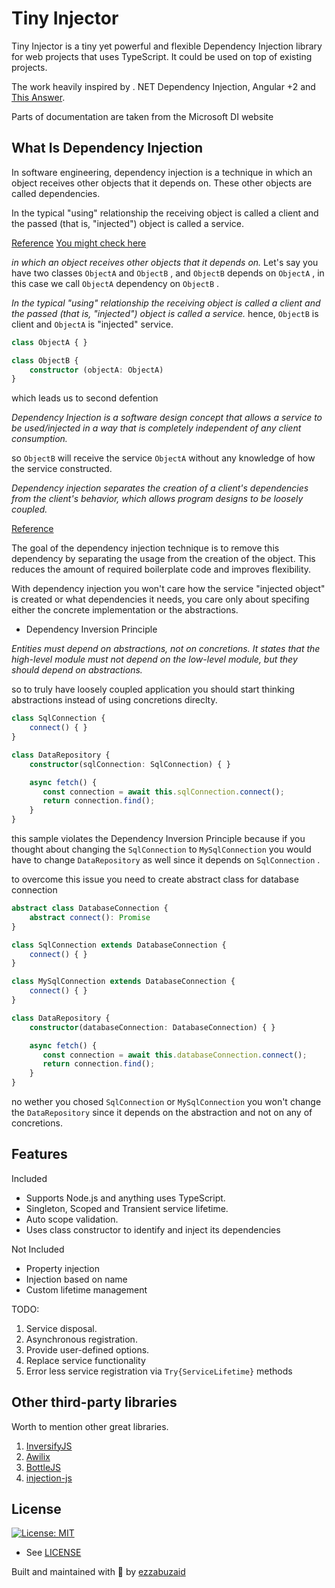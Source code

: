 # Tiny Injector

Tiny Injector is a tiny yet powerful and flexible Dependency Injection library for web projects that uses TypeScript.
It could be used on top of existing projects.

The work heavily inspired by . NET Dependency Injection, Angular +2 and [This Answer](https://stackoverflow.com/a/48187842/10415423).

Parts of documentation are taken from the Microsoft DI website

## What Is Dependency Injection

In software engineering, dependency injection is a technique in which an object receives other objects that it depends on. These other objects are called dependencies.

In the typical "using" relationship the receiving object is called a client and the passed (that is, "injected") object is called a service.

[Reference](https://en.wikipedia.org/wiki/Dependency_injection)
[You might check here](https://stackoverflow.com/questions/130794/what-is-dependency-injection/140655#140655)

*in which an object receives other objects that it depends on.*
Let's say you have two classes `ObjectA` and `ObjectB` , and `ObjectB` depends on `ObjectA` , in this case we call `ObjectA` dependency on `ObjectB` .

*In the typical "using" relationship the receiving object is called a client and the passed (that is, "injected") object is called a service.*
hence, `ObjectB` is client and `ObjectA` is "injected" service.

```typescript
class ObjectA { }

class ObjectB {
    constructor (objectA: ObjectA)
}
```

which leads us to second defention

*Dependency Injection is a software design concept that allows a service to be used/injected in a way that is completely independent of any client consumption.*

so `ObjectB` will receive the service `ObjectA` without any knowledge of how the service constructed.

*Dependency injection separates the creation of a client's dependencies from the client's behavior, which allows program designs to be loosely coupled.*

[Reference](https://www.codementor.io/@olotintemitope/dependency-injection-explained-in-plain-english-b24hippx7)

The goal of the dependency injection technique is to remove this dependency by separating the usage from the creation of the object. This reduces the amount of required boilerplate code and improves flexibility.

With dependency injection you won't care how the service "injected object" is created or what dependencies it needs, you care only about specifing either the concrete implementation or the abstractions.

* Dependency Inversion Principle

*Entities must depend on abstractions, not on concretions. It states that the high-level module must not depend on the low-level module, but they should depend on abstractions.*

so to truly have loosely coupled application you should start thinking abstractions instead of using concretions direclty.

```typescript
class SqlConnection {
    connect() { }
}

class DataRepository {
    constructor(sqlConnection: SqlConnection) { }

    async fetch() {
       const connection = await this.sqlConnection.connect();
       return connection.find();
    }
}
```

this sample violates the Dependency Inversion Principle because if you thought about changing the `SqlConnection` to `MySqlConnection` you would have to change `DataRepository` as well since it depends on `SqlConnection` .

to overcome this issue you need to create abstract class for database connection

```typescript
abstract class DatabaseConnection {
    abstract connect(): Promise
}

class SqlConnection extends DatabaseConnection {
    connect() { }
}

class MySqlConnection extends DatabaseConnection {
    connect() { }
}

class DataRepository {
    constructor(databaseConnection: DatabaseConnection) { }

    async fetch() {
       const connection = await this.databaseConnection.connect();
       return connection.find();
    }
}
```

no wether you chosed `SqlConnection` or `MySqlConnection` you won't change the `DataRepository` since it depends on the abstraction and not on any of concretions.

## Features

Included

* Supports Node.js and anything uses TypeScript.
* Singleton, Scoped and Transient service lifetime.
* Auto scope validation.
* Uses class constructor to identify and inject its dependencies

Not Included

* Property injection
* Injection based on name
* Custom lifetime management

TODO:

1. Service disposal.
2. Asynchronous registration.
3. Provide user-defined options.
4. Replace service functionality
5. Error less service registration via `Try{ServiceLifetime}` methods

## Other third-party libraries

Worth to mention other great libraries.

1. [InversifyJS](https://www.npmjs.com/package/inversify)
2. [Awilix](https://www.npmjs.com/package/awilix)
3. [BottleJS](https://www.npmjs.com/package/bottlejs)
4. [injection-js](https://www.npmjs.com/package/injection-js)

## License

[![License: MIT](https://img.shields.io/badge/License-MIT-green.svg)](https://opensource.org/licenses/MIT)

* See [LICENSE](/LICENSE)

Built and maintained with 💛 by [ezzabuzaid](https://github.com/ezzabuzaid)
